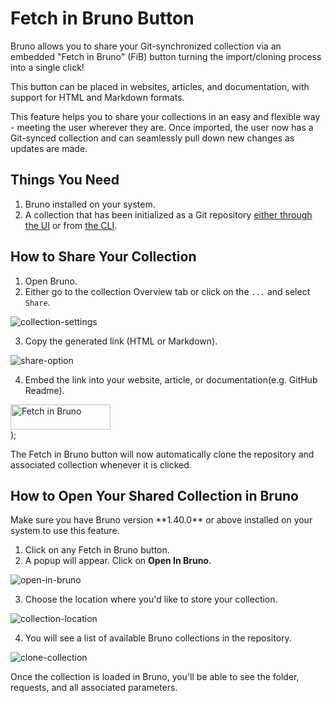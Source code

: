 
# Fetch in Bruno Button

Bruno allows you to share your Git-synchronized collection via an embedded "Fetch in Bruno" (FiB) button turning the import/cloning process into a single click!

This button can be placed in websites, articles, and documentation, with support for HTML and Markdown formats.

This feature helps you to share your collections in an easy and flexible way - meeting the user wherever they are. Once imported, the user now has a Git-synced collection and can seamlessly pull down new changes as updates are made.

## Things You Need

1. Bruno installed on your system.
2. A collection that has been initialized as a Git repository [either through the UI](https://docs.usebruno.com/git-integration/using-gui/provider#initializing-git) or from [the CLI](https://docs.usebruno.com/git-integration/using-cli#initializing-git-in-bruno-collection).

## How to Share Your Collection

1. Open Bruno.
2. Either go to the collection Overview tab or click on the `...` and select `Share`.

![collection-settings](/screenshots/git-integration/share-collection/1-share-collection-overview.webp)

3. Copy the generated link (HTML or Markdown).

![share-option](/screenshots/git-integration/share-collection/2-share-link-html.webp)

4. Embed the link into your website, article, or documentation(e.g. GitHub Readme).

  <div style={{ display: 'flex', justifyContent: 'center', width: '100%', margin: '2rem 0' }}>
    <a href="https://fetch.usebruno.com?url=https%3A%2F%2Fgithub.com%2Fusebruno%2Fgithub-rest-api-collection" 
       target="_blank" 
       rel="noopener noreferrer">
      <img 
        src="https://fetch.usebruno.com/button.svg" 
        alt="Fetch in Bruno" 
        style={{ width: '160px', height: '40px' }} 
        width="160" 
        height="40"
      />
    </a>
  </div>
);


<BrunoButton />

The Fetch in Bruno button will now automatically clone the repository and associated collection whenever it is clicked.

## How to Open Your Shared Collection in Bruno

<Callout emoji="">
  Make sure you have Bruno version **1.40.0** or above installed on your system
  to use this feature.
</Callout>

1. Click on any Fetch in Bruno button.
2. A popup will appear. Click on **Open In Bruno**.

![open-in-bruno](/screenshots/git-integration/share-collection/4-fetch-in-bruno.webp)

3. Choose the location where you'd like to store your collection.

![collection-location](/screenshots/git-integration/share-collection/5-save-location.webp)

4. You will see a list of available Bruno collections in the repository.

![clone-collection](/screenshots/git-integration/share-collection/6-cloning-collection.webp)

Once the collection is loaded in Bruno, you'll be able to see the folder, requests, and all associated parameters.
